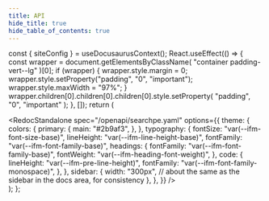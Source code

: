 ```yaml
---
title: API
hide_title: true
hide_table_of_contents: true
---
```



  const { siteConfig } = useDocusaurusContext();
  React.useEffect(() => {
    const wrapper = document.getElementsByClassName(
      "container padding-vert--lg"
    )[0];
    if (wrapper) {
      wrapper.style.margin = 0;
      wrapper.style.setProperty("padding", "0", "important");
      wrapper.style.maxWidth = "97%";
    }
    wrapper.children[0].children[0].children[0].style.setProperty(
      "padding",
      "0",
      "important"
    );
  }, []);
  return (
    <div>
      <RedocStandalone
        spec="/openapi/searchpe.yaml"
        options={{
          theme: {
            colors: {
              primary: {
                main: "#2b9af3",
              },
            },
            typography: {
              fontSize: "var(--ifm-font-size-base)",
              lineHeight: "var(--ifm-line-height-base)",
              fontFamily: "var(--ifm-font-family-base)",
              headings: {
                fontFamily: "var(--ifm-font-family-base)",
                fontWeight: "var(--ifm-heading-font-weight)",
              },
              code: {
                lineHeight: "var(--ifm-pre-line-height)",
                fontFamily: "var(--ifm-font-family-monospace)",
              },
            },
            sidebar: {
              width: "300px", // about the same as the sidebar in the docs area, for consistency
            },
          },
        }}
      />
    </div>
  );
};

<ApiReference />
